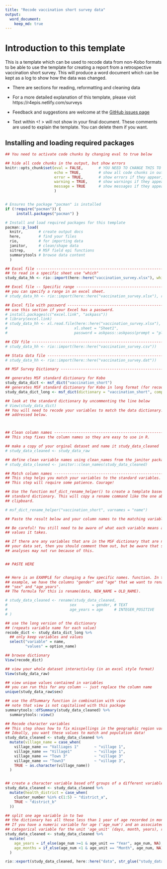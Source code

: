```yaml
---
title: "Recode vaccination short survey data"
output: 
  word_document:
    keep_md: true
---
```


# Introduction to this template

This is a template which can be used to recode data from non-Kobo formats to be 
able to use the template for creating a report from a retrospective vaccination short 
survey. 
This will produce a word document which can be kept as a log to show how the data 
was changed. 

- There are sections for reading, reformatting and cleaning data  
- For a more detailed explanation of this template, please visit https://r4epis.netlify.com/surveys  
- Feedback and suggestions are welcome at the [GitHub issues page](https://github.com/R4EPI/sitrep/issues)

- Text within <! > will not show in your final document. These comments are used
to explain the template. You can delete them if you want.

<!-- ~~~~~~~~~~~~~~~~~~~~~~~~~~~~~~~~~~~~~~~~~~~~~~~~~~~~~~~~~~~~~~~~~~~~~~~~~~~
This comment will not show up when you knit the document.
A comment with a title with slashes indicates a name of a code chunk.
~~~~~~~~~~~~~~~~~~~~~~~~~~~~~~~~~~~~~~~~~~~~~~~~~~~~~~~~~~~~~~~~~~~~~~~~~~~~ -->

## Installing and loading required packages 

<!-- ~~~~~~~~~~~~~~~~~~~~~~~~~~~~~~~~~~~~~~~~~~~~~~~~~~~~~~~~~~~~~~~~~~~~~~~~~~~
/// setup \\\
--------------------------------------------------------------------------------
Several packages are required for different aspects of  analysis with *R*. 
You will need to install these before starting. 
These packages can be quite large and may take a while to download in the
field. If you have access to a USB key with these packages, it makes sense to
copy and paste the packages into your computer's R package library 
(run the command .libPaths() to see the folder path). 
For help installing packages, please visit https://r4epis.netlify.com/welcome
~~~~~~~~~~~~~~~~~~~~~~~~~~~~~~~~~~~~~~~~~~~~~~~~~~~~~~~~~~~~~~~~~~~~~~~~~~~~ -->

```r


## You need to activate code chunks by changing eval to true below

## hide all code chunks in the output, but show errors
knitr::opts_chunk$set(eval = FALSE,       # YOU NEED TO CHANGE THIS TO TRUE
                      echo = TRUE,        # show all code chunks in output
                      error = TRUE,       # show errors if they appear, but don't stop
                      warning = TRUE,     # show warnings if they appear, but don't stop
                      message = TRUE      # show messages if they appear, but don't stop
                      )


# Ensures the package "pacman" is installed
if (!require("pacman")) {
     install.packages("pacman") }

# Install and load required packages for this template
pacman::p_load(
  knitr,       # create output docs
  here,        # find your files
  rio,         # for importing data
  janitor,     # clean/shape data
  sitrep,      # MSF field epi functions
  summarytools # browse data content
  )

```


<!-- ~~~~~~~~~~~~~~~~~~~~~~~~~~~~~~~~~~~~~~~~~~~~~~~~~~~~~~~~~~~~~~~~~~~~~~~~~~~
/// read_non_kobo_data \\\
--------------------------------------------------------------------------------
This section is for data not from Kobo.  
If you already have data in Kobo format - use the vaccination short survey template. 
~~~~~~~~~~~~~~~~~~~~~~~~~~~~~~~~~~~~~~~~~~~~~~~~~~~~~~~~~~~~~~~~~~~~~~~~~~~~ -->

```r

## Excel file ------------------------------------------------------------------
## to read in a specific sheet use "which"
study_data_hh <- rio::import(here::here("vaccination_survey.xlsx"), which = "Sheet1")

## Excel file -- Specific range ------------------------------------------------
## you can specify a range in an excel sheet.
# study_data_hh <- rio::import(here::here("vaccination_survey.xlsx"), range = "B2:J102")

## Excel file with password ----------------------------------------------------
## use this section if your Excel has a password.
# install.packages(c("excel.link", "askpass"))
# library(excel.link)
# study_data_hh <- xl.read.file(here::here("vaccination_survey.xlsx"),
#                              xl.sheet = "Sheet1",
#                              password = askpass::askpass(prompt = "please enter file password"))

## CSV file --------------------------------------------------------------------
# study_data_hh <- rio::import(here::here("vaccination_survey.csv"))

## Stata data file -------------------------------------------------------------
# study_data_hh <- rio::import(here::here("vaccination_survey.dat"))
```



<!-- ~~~~~~~~~~~~~~~~~~~~~~~~~~~~~~~~~~~~~~~~~~~~~~~~~~~~~~~~~~~~~~~~~~~~~~~~~~~
/// prep_non_kobo_data \\\
--------------------------------------------------------------------------------
This section is for data not from Kobo. 

It is more difficult to prepare the non Kobo data. You can do it! It will just
take a little more work.

Checklist to update this script to match your data:

[ ] Recode your variable names to match the dictionary
[ ] Recode variable contents to match the dictionary

This step shows you the data dictionary. The Kobo data dictionary has variable 
names in the "name" column of the survey sheet. Possible values for each 
variable are specified in choices sheet. 
In the choices tab, "name" has the shortened value and the "label::english" and 
"label::french" columns have the appropriate long versions.
~~~~~~~~~~~~~~~~~~~~~~~~~~~~~~~~~~~~~~~~~~~~~~~~~~~~~~~~~~~~~~~~~~~~~~~~~~~~ -->

```r


## MSF Survey Dictionary ----------------------------------------------------------

## generates MSF standard dictionary for Kobo 
study_data_dict <- msf_dict("vaccination_short")
## generates MSF standard dictionary for Kobo in long format (for recoding)
study_data_dict_long <- msf_dict(dictionary = "vaccination_short", compact = FALSE)

## look at the standard dictionary by uncommenting the line below
# View(study_data_dict) 
## You will need to recode your variables to match the data dictionary. This is
## addressed below.



## Clean column names ----------------------------------------------------------
## This step fixes the column names so they are easy to use in R.

## make a copy of your orginal dataset and name it study_data_cleaned
# study_data_cleaned <- study_data_raw

## define clean variable names using clean_names from the janitor package. 
# study_data_cleaned <- janitor::clean_names(study_data_cleaned)

## Match column names ---------------------------------------------------------
## This step helps you match your variables to the standard variables.
## This step will require some patience. Courage!

## Use the function msf_dict_rename_helper() to create a template based on the
## standard dictionary. This will copy a rename command like the one above to your
## clipboard.

# msf_dict_rename_helper("vaccination_short", varnames = "name")

## Paste the result below and your column names to the matching variable.

## Be careful! You still need to be aware of what each variable means and what
## values it takes.

## If there are any variables that are in the MSF dictionary that are not in
## your data set, then you should comment them out, but be aware that some
## analyses may not run because of this. 


## PASTE HERE


## Here is an EXAMPLE for changing a few specific names. function. In this
## example, we have the columns "gender" and "age" that we want to rename as
## "sex" and "age_years". 
## The formula for this is rename(data, NEW_NAME = OLD_NAME).

# study_data_cleaned <- rename(study_data_cleaned, 
#                            sex       = gender, # TEXT
#                            age_years = age     # INTEGER_POSITIVE
# )
```


<!-- ~~~~~~~~~~~~~~~~~~~~~~~~~~~~~~~~~~~~~~~~~~~~~~~~~~~~~~~~~~~~~~~~~~~~~~~~~~~
/// view_data_dict \\\
--------------------------------------------------------------------------------

Take a look at the standard data dictionary to see what values you need to recode. 
~~~~~~~~~~~~~~~~~~~~~~~~~~~~~~~~~~~~~~~~~~~~~~~~~~~~~~~~~~~~~~~~~~~~~~~~~~~~ -->

```r

## use the long version of the dictionary
## (repeats variable name for each value)
recode_dict <- study_data_dict_long %>% 
  ## only keep variables and values
  select("variable" = name, 
         "values" = option_name)

## browse dictionary
View(recode_dict)
```



<!-- ~~~~~~~~~~~~~~~~~~~~~~~~~~~~~~~~~~~~~~~~~~~~~~~~~~~~~~~~~~~~~~~~~~~~~~~~~~~
/// browse_data \\\
--------------------------------------------------------------------------------

You'll want to look at your data. Here are a few ways you can explore.
~~~~~~~~~~~~~~~~~~~~~~~~~~~~~~~~~~~~~~~~~~~~~~~~~~~~~~~~~~~~~~~~~~~~~~~~~~~~ -->

```r

## view your whole dataset interactivley (in an excel style format)
View(study_data_raw)

## view unique values contained in variables 
## you can run this for any column -- just replace the column name
unique(study_data_raw$sex)

## use the dfSummary function in combination with view
## note that view is not capitalised with this package
summarytools::dfSummary(study_data_cleaned) %>%
  summarytools::view()
```

<!-- ~~~~~~~~~~~~~~~~~~~~~~~~~~~~~~~~~~~~~~~~~~~~~~~~~~~~~~~~~~~~~~~~~~~~~~~~~~~
/// recode_factor_vars \\\
--------------------------------------------------------------------------------

This chunk demonstrates how to recode factor variables. You will need to add to 
it based on your dataset by comparing to the variables in the standard data 
dictionary. 
~~~~~~~~~~~~~~~~~~~~~~~~~~~~~~~~~~~~~~~~~~~~~~~~~~~~~~~~~~~~~~~~~~~~~~~~~~~~ -->

```r

## Recode character variables
## This step shows how to fix misspellings in the geographic region variable.
## Ideally, you want these values to match and population data!
study_data_cleaned <- study_data_cleaned %>%
  mutate(village_name = case_when(
    village_name == "Valliages 1"       ~ "village 1",
    village_name == "Village1"          ~ "village 1",
    village_name == "Town 3"            ~ "village 3"
    village_name == "Town3"             ~ "village 3",
    TRUE ~ as.character(village_name))
  )


## create a character variable based off groups of a different variable 
study_data_cleaned <- study_data_cleaned %>% 
  mutate(health_district = case_when(
    cluster_number %in% c(1:5) ~ "district_a", 
    TRUE ~ "district_b"
  ))

```


<!-- ~~~~~~~~~~~~~~~~~~~~~~~~~~~~~~~~~~~~~~~~~~~~~~~~~~~~~~~~~~~~~~~~~~~~~~~~~~~
/// recode_numeric_vars \\\ 
--------------------------------------------------------------------------------

This chunk will help recode numeric variables. You will need to add to 
it based on your dataset by comparing to the variables in the standard data 
dictionary. 
~~~~~~~~~~~~~~~~~~~~~~~~~~~~~~~~~~~~~~~~~~~~~~~~~~~~~~~~~~~~~~~~~~~~~~~~~~~~ -->
```r

## split one age variable in to two 
## the dictionary has all those less than 1 year of age recorded in months
## If you have a numeric variable for age ('age_num') and an associated 
## categorical variable for the unit 'age_unit' (days, month, years), recode like this 
study_data_cleaned <- study_data_cleaned %>% 
  mutate(
    age_years = if_else(age_num >=1 & age_unit == "Year", age_num, NA), 
    age_months = if_else(age_num <1 & age_unit == "Month", age_num, NA)
  )
```


<!-- ~~~~~~~~~~~~~~~~~~~~~~~~~~~~~~~~~~~~~~~~~~~~~~~~~~~~~~~~~~~~~~~~~~~~~~~~~~~
/// save_recoded_data \\\
--------------------------------------------------------------------------------

Save your recoded dataset as an Excel. 
This automatically names your file "study_data_recoded_DATE", where DATE is the
current date.
You can now use this to use the analysis template. 
~~~~~~~~~~~~~~~~~~~~~~~~~~~~~~~~~~~~~~~~~~~~~~~~~~~~~~~~~~~~~~~~~~~~~~~~~~~~ -->

```r
rio::export(study_data_cleaned, here::here("data", str_glue("study_data_recoded_{Sys.Date()}.xlsx")))
```

